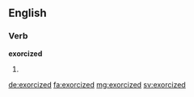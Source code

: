 ==English==

===Verb===
'''exorcized'''

# {{en-past of|exorcize}}

[[de:exorcized]]
[[fa:exorcized]]
[[mg:exorcized]]
[[sv:exorcized]]